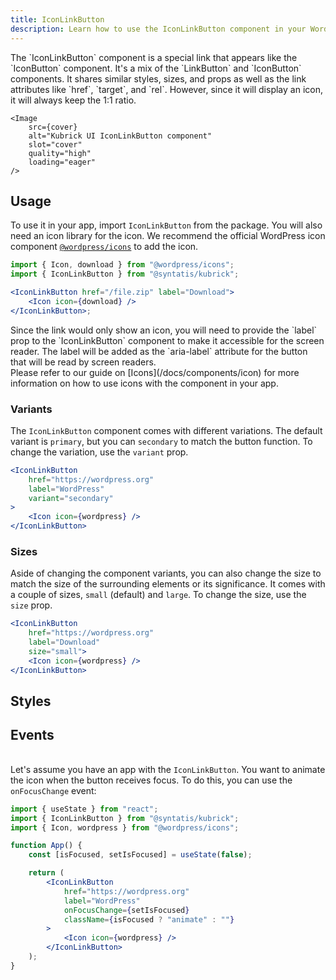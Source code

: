 ```yaml
---
title: IconLinkButton
description: Learn how to use the IconLinkButton component in your WordPress admin application.
---
```



<Lead storybook="/docs/components-iconlinkbutton--docs" stackblitz="/edit/syntatis-kubrick-checkbox-group-vmhgpq?file=src/App.jsx">
	The `IconLinkButton` component is a special link that appears like the
	`IconButton` component. It's a mix of the `LinkButton` and `IconButton`
	components. It shares similar styles, sizes, and props as well as the link
	attributes like `href`, `target`, and `rel`. However, since it will display an
	icon, it will always keep the 1:1 ratio.

	<Image
		src={cover}
		alt="Kubrick UI IconLinkButton component"
		slot="cover"
		quality="high"
		loading="eager"
	/>
</Lead>

## Usage

To use it in your app, import `IconLinkButton` from the package. You will also need an icon library for the icon. We recommend the official WordPress icon component [`@wordpress/icons`](https://developer.wordpress.org/block-editor/reference-guides/packages/packages-icons/) to add the icon.

```jsx
import { Icon, download } from "@wordpress/icons";
import { IconLinkButton } from "@syntatis/kubrick";

<IconLinkButton href="/file.zip" label="Download">
	<Icon icon={download} />
</IconLinkButton>;
```

<Aside type="caution">
	Since the link would only show an icon, you will need to provide the `label`
	prop to the `IconLinkButton` component to make it accessible for the screen
	reader. The label will be added as the `aria-label` attribute for the button
	that will be read by screen readers.
</Aside>

<Aside type="tip">
	Please refer to our guide on [Icons](/docs/components/icon) for more
	information on how to use icons with the component in your app.
</Aside>

### Variants

The `IconLinkButton` component comes with different variations. The default variant is `primary`, but you can `secondary` to match the button function. To change the variation, use the `variant` prop.

```jsx {4}
<IconLinkButton
	href="https://wordpress.org"
	label="WordPress"
	variant="secondary"
>
	<Icon icon={wordpress} />
</IconLinkButton>
```

### Sizes

Aside of changing the component variants, you can also change the size to match the size of the surrounding elements or its significance. It comes with a couple of sizes, `small` (default) and `large`. To change the size, use the `size` prop.

```jsx {4}
<IconLinkButton
	href="https://wordpress.org"
	label="Download"
	size="small">
	<Icon icon={wordpress} />
</IconLinkButton>
```

## Styles

<Table
	component="IconLinkButton"
	items={[["root", "The root element of the link."]]}
/>

## Events

<Table
	variant="events"
	component="IconLinkButton"
	items={[
		["onHoverChange", "Triggered when the link is hovered. The function callback will receive a boolean value indicating if the link is hovered."],
		["onFocusChange", "Triggered when the link receives or loses focus. The callback function will receive a boolean value indicating if the link is focused."],
	]}
	/>

Let's assume you have an app with the `IconLinkButton`. You want to animate the icon when the button receives focus. To do this, you can use the `onFocusChange` event:

```jsx {12}
import { useState } from "react";
import { IconLinkButton } from "@syntatis/kubrick";
import { Icon, wordpress } from "@wordpress/icons";

function App() {
	const [isFocused, setIsFocused] = useState(false);

	return (
		<IconLinkButton
			href="https://wordpress.org"
			label="WordPress"
			onFocusChange={setIsFocused}
			className={isFocused ? "animate" : ""}
		>
			<Icon icon={wordpress} />
		</IconLinkButton>
	);
}
```

